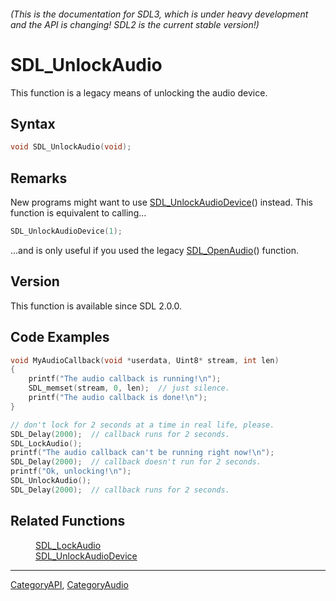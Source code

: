 ====== (This is the documentation for SDL3, which is under heavy development and the API is changing! SDL2 is the current stable version!) ======
= SDL_UnlockAudio =

This function is a legacy means of unlocking the audio device.

== Syntax ==

<syntaxhighlight lang='c'>
void SDL_UnlockAudio(void);
</syntaxhighlight>

== Remarks ==

New programs might want to use [[SDL_UnlockAudioDevice]]() instead. This
function is equivalent to calling...

<syntaxhighlight lang='c'>
SDL_UnlockAudioDevice(1);
</syntaxhighlight>

...and is only useful if you used the legacy [[SDL_OpenAudio]]() function.

== Version ==

This function is available since SDL 2.0.0.

== Code Examples ==

<syntaxhighlight lang='c++'>
void MyAudioCallback(void *userdata, Uint8* stream, int len)
{
    printf("The audio callback is running!\n");
    SDL_memset(stream, 0, len);  // just silence.
    printf("The audio callback is done!\n");
}

// don't lock for 2 seconds at a time in real life, please.
SDL_Delay(2000);  // callback runs for 2 seconds.
SDL_LockAudio();
printf("The audio callback can't be running right now!\n");
SDL_Delay(2000);  // callback doesn't run for 2 seconds.
printf("Ok, unlocking!\n");
SDL_UnlockAudio();
SDL_Delay(2000);  // callback runs for 2 seconds.
</syntaxhighlight>

== Related Functions ==

:[[SDL_LockAudio]]
:[[SDL_UnlockAudioDevice]]

----
[[CategoryAPI]], [[CategoryAudio]]


